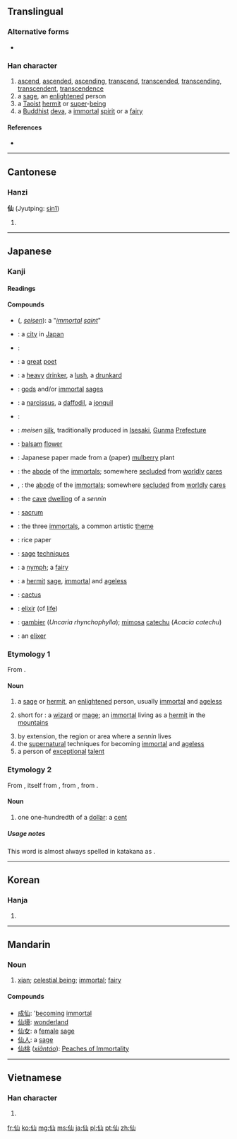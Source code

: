 ==Translingual==
{{stroke order}}

===Alternative forms===
* {{l|mul|僊|sc=Hani}}

===Han character===
{{Han char|rn=9|rad=人|as=03|sn=5|four=2227<sub>0</sub>|canj=人山 (OU)}}

# [[ascend]], [[ascended]], [[ascending]], [[transcend]], [[transcended]], [[transcending]], [[transcendent]], [[transcendence]]
# a [[sage]], an [[enlightened]] person
# a [[Taoist]] [[hermit]] or [[super]]-[[being]]
# a [[Buddhist]] [[deva]], a [[immortal]] [[spirit]] or a [[fairy]]

====References====
* {{Han ref|kx=0092.130|dkj=00374|dj=0196.030|hdz=10114.030|uh=4ED9|ud=20185|bh=A550|bd=42320}}

----

==Cantonese==

===Hanzi===
'''仙''' (Jyutping: [[sin1]])

# {{defn|Cantonese}}

----

==Japanese==
{{rfc|Compounds list is a mess; needs pruning and formatting}}

===Kanji===
{{ja-kanji|grade=c|rs=人03}}

====Readings====
{{ja-readings
|on=[[せん]] ([[sen]])
|kanyoon=[[せんと]] ([[sento]])
|nanori=[[さま]] ([[sama]]), [[のり]] ([[nori]])
}}

====Compounds====
{{der-top|Compounds}}
* {{l|ja|聖仙}} ({{l|ja|せいせん}}, ''[[seisen]]''): a "''[[immortal]] [[saint]]''"
* {{l|ja|仙台|tr=[[せんだい]], ''Sendai''}}: a [[city]] in [[Japan]]
* {{l|ja|歌仙|tr=[[かせん]], ''kasen''}}: 
* {{l|ja|詩仙|tr=[[しせん]], ''shisen''}}: a [[great]] [[poet]]
* {{l|ja|酒仙}}: a [[heavy]] [[drinker]], a [[lush]], a [[drunkard]]
* {{l|ja|神仙}} {{qualifier|shenxian}}: [[god]]s and/or [[immortal]] [[sage]]s
* {{l|ja|水仙|tr=[[すいせん]], ''suisen''}}: a [[narcissus]], a [[daffodil]], a [[jonquil]]
* {{l|ja|登仙|tr=[[とうせん]], ''tōsen''}}: 
* {{l|ja|銘仙|tr=[[めいせん]], ''[[meisen]]''}}: ''meisen'' [[silk]], traditionally produced in [[Isesaki]], [[Gunma]] [[prefecture|Prefecture]]
* {{l|ja|鳳仙花|tr=[[ほうせんか]], ''[[hōsenka]]''}}: [[balsam]] [[flower]]
* {{l|ja|仙花紙|tr=[[せんかし]], ''senkashi''}}: Japanese paper made from a (paper) [[mulberry]] plant
* {{l|ja|仙界|tr=[[せんかい]], ''senkai''}}: the [[abode]] of the [[immortals]]; somewhere [[secluded]] from [[worldly]] [[cares]]
{{der-mid}}
* {{l|ja|仙郷}}, {{l|ja|仙境|tr=[[せんきょう]], ''senkyō''}}: the [[abode]] of the [[immortals]]; somewhere [[secluded]] from [[worldly]] [[cares]]
* {{l|ja|仙窟|tr=[[せんくつ]], ''senkutsu''}}: the [[cave]] [[dwelling]] of a ''sennin''
* {{l|ja|仙骨|tr=[[せんこつ]], ''senkotsu''}}: [[sacrum]]
* {{l|ja|三仙|tr=[[さんせん]], ''sansen''}}: the three [[immortals]], a common artistic [[theme]]
* {{l|ja|画仙紙|tr=[[がせんし]], ''gasenshi''}}: rice paper
* {{l|ja|仙術|tr=[[せんじゅつ]], ''[[senjutsu]]''}}: [[sage]] [[technique]]s
* {{l|ja|仙女|tr=[[せんじょ]], ''senjo''; [[せんにょ]], ''sennyo''}}: a [[nymph]]; a [[fairy]]
* {{l|ja|仙人|tr=[[せんにん]], ''sennin''}}: a [[hermit]] [[sage]], [[immortal]] and [[ageless]]
* {{l|ja|仙人掌|tr=[[さぼてん]], ''saboten''}}: [[cactus]]
* {{l|ja|仙丹|tr=[[せんたん]], ''sentan''}}: [[elixir]] (of [[life]])
* {{l|ja|阿仙薬|tr=[[あせんやく]], ''asen'yaku''}}: [[gambier]] (''Uncaria rhynchophylla''); [[mimosa]] [[catechu]] (''Acacia catechu'')
* {{l|ja|仙薬|tr=[[せんやく]], ''sen'yaku''}}: an [[elixer]]
{{bottom}}

===Etymology 1===
From {{etyl|zho|ja|sort=せん}} {{term|sc=Hani|仙}}.

====Noun====
{{ja-noun|k|hira=せん|rom=sen}}

# a [[sage]] or [[hermit]], an [[enlightened]] person, usually [[immortal]] and [[ageless]]
# {{mythology|lang=ja|sort=せん}} short for {{l|ja|仙人|tr=''sennin''}}: a [[wizard]] or [[mage]]; an [[immortal]] living as a [[hermit]] in the [[mountains]]
# by extension, the region or area where a ''sennin'' lives
# the [[supernatural]] techniques for becoming [[immortal]] and [[ageless]]
# a person of [[exceptional]] [[talent]]

===Etymology 2===
From {{etyl|en|ja|sort=せん}} {{term|lang=en|cent}}, itself from {{etyl|fro|ja|sort=せん}} {{term|cent|lang=fro}}, from {{etyl|la|ja|sort=せん}} {{term|centum||lang=la}}, from {{proto|Indo-European|ḱm̥tóm|lang=ja|sort=せん}}.

====Noun====
{{ja-noun|k|kata=セント|rom=sento|hidx=せんと}}

# one one-hundredth of a [[dollar]]: a [[cent]]

=====Usage notes=====
This word is almost always spelled in katakana as {{l|ja|セント}}.

----

==Korean==

===Hanja===
{{ko-hanja|hangeul=[[선]]|rv=seon|mr=sŏn}}

# {{rfdef|lang=ko|sort=人03}}

----

==Mandarin==

===Noun===
{{cmn-noun|ts|pin=xiān|pint=xian1|rs=人03}}

# [[w:xian (Daoist immortal)|xian]]; [[celestial being]]; [[immortal]]; [[fairy]]

====Compounds====
* [[成仙]]: '[[become|becoming]] [[immortal]]
* [[仙境]]: [[wonderland]]
* [[仙女]]: a [[female]] [[sage]]
* [[仙人]]: a [[sage]]
* [[仙桃]] (''[[xiāntáo]]''): [[w:Peaches of Immortality|Peaches of Immortality]]

----

==Vietnamese==

===Han character===
{{vi-hantu|[[tiên]]|rs=人03}}

# {{rfdef|lang=vi|sort=人03}}

[[fr:仙]]
[[ko:仙]]
[[mg:仙]]
[[ms:仙]]
[[ja:仙]]
[[pl:仙]]
[[pt:仙]]
[[zh:仙]]